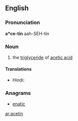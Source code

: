 ==English==

===Pronunciation===
'''a*ce-tin'''
aah-SEH-tin

===Noun===
{{en-noun|-}}

# {{context|organic compound|lang=en}} the [[triglyceride]] of [[acetic acid]]

====Translations====
{{trans-top|organic compound}}
* Hindi: {{t|hi|शुक्ति|tr=śukti|sc=Deva}}
{{trans-bottom}}
===Anagrams===
* [[enatic#English|enatic]]

[[ar:acetin]]